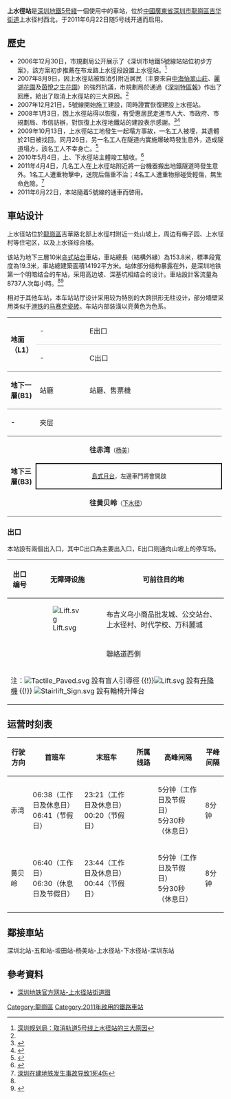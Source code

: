{{noteTA
|G1=Transport
}}
{{Infobox station
|name = 上水徑
|image = Shenzhen Metro Line 5 Shangshuijing Sta Platform.jpg
|caption = 上水径站
|eng_name = Shangshuijing
|borough = {{CHN}}[[廣東省|廣東省]][[深圳市|深圳市]][[龙岗区|龍崗區]][[吉华街道|吉华街道]]
|address = 上水径村西北
|coordinates={{coord|22|37|21|N|114|6|6|E|display=it|type:railwaystation}}
|colour = {{colorbox|#FEE531}} 亮黃色
|line = {{深圳地鐵|5|sl}}
|platform = 2
|exits = 2
|hours = 见相关章
|station_hours = 06:30－23:54（工作日）<br>06:20－23:54（休息日）<br>06:20－00:54（节假日）
|opened = 2011年6月22日
|services= {{Adjacent stations|system=Shenzhen Metro |line1=5|left1=下水徑|right1=楊美|to-left1=黃貝嶺|to-right1=赤灣}}|
|structure = 地下車站
|platformtype = [[島式月台|島式月台]]
|linecolour = {{深圳地铁色彩|5}}
|route_map ={{Routemap|inline=yes|legend=no|map=
\utSTRf!~MFADEg\utSTRg!~MFADEg\~~ ~~ ~~{{rmri|u}}[[楊美站_(深圳)|楊美]]
utSTR+BSl\utSTR+BSr!~num1r
\utSTR+BSl!~num2l\utSTR+BSr\~~'''B5'''
\utSTRf!~MFADEf\utSTRg!~MFADEf\~~ ~~ ~~{{rmri|d}}[[下水径站|下水径站]]
|bottom = † 路線圖不按真實比例，仅供参考。
}}}}

'''上水徑站'''是[[深圳地鐵|深圳地鐵]][[深圳地鐵5号綫|5号綫]]一個使用中的車站，位於[[中華人民共和國|中國]][[廣東省|廣東省]][[深圳市|深圳市]][[龙岗区|龍崗區]][[吉华街道|吉华街道]]上水径村西北，于2011年6月22日随5号线开通而启用。

==歷史==
*2006年12月30日，市規劃局公开展示了《深圳市地鐵5號線站站位初步方案》，該方案初步推薦在布龙路上水徑段設置上水徑站。<ref name="三大原因">[http://house.focus.cn/news/2007-08-09/348438.html 深圳规划局：取消轨道5号线上水径站的三大原因]</ref>
*2007年8月9日，因上水徑站被取消引附近居民（主要來自[[中海怡翠山莊|中海怡翠山莊]]、[[麗湖花園|麗湖花園]]及[[茵悅之生花園|茵悅之生花園]]）的強烈抗議，市規劃局於通過《[[深圳特區報|深圳特區報]]》作出了回應，給出了取消上水徑站的三大原因。<ref name="三大原因" />
*2007年12月21日，5號線開始施工建設，同時證實恢復建設上水徑站。
*2008年1月3日，因上水徑站得以恢復，有受惠居民走進市人大、市政府、市規劃局、市信訪辦，對恢復上水徑地鐵站的建設表示感謝。<ref name="復站1">{{Cite web |url=http://sz.bendibao.com/news/200814/57747.htm |title=地铁5号线复建上水径站 |accessdate=2010-10-06 |archive-date=2011-07-07 |archive-url=https://web.archive.org/web/20110707223103/http://sz.bendibao.com/news/200814/57747.htm |dead-url=no }}</ref><ref name="復站2">{{Cite web |url=http://sztqb.sznews.com/html/2008-01/07/content_19931.htm |title=顺应民意改规划民心工程赢民心 |accessdate=2010-10-06 |archive-date=2012-03-20 |archive-url=https://web.archive.org/web/20120320090709/http://sztqb.sznews.com/html/2008-01/07/content_19931.htm |dead-url=no }}</ref>
*2009年10月13日，上水徑站工地發生一起塌方事故，一名工人被埋，其遺體於21日被找回。同月26日，另一名工人在隧道内實施爆破時發生意外，造成隧道塌方，該名工人不幸身亡。<ref name="塌方">{{Cite web |url=http://www.chnrailway.com/news/20091027/2009102714555532852689.shtml |title=深圳地铁5号线上水径站隧道又塌方 一工人死亡 |access-date=2010-10-06 |archive-date=2010-02-04 |archive-url=https://web.archive.org/web/20100204175112/http://chnrailway.com/news/20091027/2009102714555532852689.shtml }}</ref>
*2010年5月4日，上、下水徑站主體竣工驗收。<ref name="主體竣工">{{Cite web |url=http://www.szjs.com.cn/htmls/201005/51515.html |title=深圳市政院信息快报第七期（一） |accessdate=2010-10-06 |archive-date=2016-10-23 |archive-url=https://web.archive.org/web/20161023134750/http://www.szjs.com.cn/htmls/201005/51515.html |dead-url=no }}</ref>
*2011年4月4日，几名工人在上水徑站附近將一台機器搬出地鐵隧道時發生意外。1名工人遭重物擊中，送院后傷重不治；4名工人遭重物擦碰受輕傷，無生命危險。<ref name="砸死">[http://news.xinhuanet.com/society/2011-04/05/c_121268841.htm 深圳在建地铁发生事故导致1死4伤]</ref>
*2011年6月22日，本站隨着5號線的通車而啓用。

==車站设计==
{{gallery|align=center | width = 300
| File:Shenzhen Metro Line 5 Shangshuijing Sta Concourse.jpg|站厅
}}
上水径站位於[[龍崗區|龍崗區]]吉華路北部上水徑村附近一处山坡上，周边有梅子园、上水径村等住宅区，以及上水径综合楼。

该站为地下三層10米[[岛式站台|岛式站台]]車站，車站總長（結構外緣）為153.8米，標準段寬度為19.3米，車站總建築面積14192平方米。站体部分结构暴露在外，是深圳地铁第一个明暗结合的车站，采用高边坡、深基坑相结合的设计。車站設計客流量為8737人次每小時。<ref name="主體竣工" /><ref name="位置、設計">{{Cite web |url=http://sz.focus.cn/msgview/50797/120478545.html |title=地铁5号线上水径站站位及设计图阅读 |access-date=2010-10-06 |archive-date=2016-10-22 |archive-url=https://web.archive.org/web/20161022220629/http://sz.focus.cn/msgview/50797/120478545.html }}</ref>

相对于其他车站，本车站站厅设计采用较为特别的大跨拱形无柱设计，部分墙壁采用类似于[[港铁|港铁]]的[[纸皮石|马赛克瓷砖]]。车站内部装潢以亮黄色为色系。

{|cellspacing=0 cellpadding=3
|-
|style="border-bottom:solid 1px gray;" rowspan=2|'''地面（L1）'''
|style="border-bottom:solid 1px lightgray;"|-
|style="border-bottom:solid 1px lightgray;"|E出口
|- style="vertical-align:top;"
|style="border-bottom:solid 1px gray;"|-
|style="border-bottom:solid 1px gray;"|C出口
|-
|style="border-top:solid 1px gray;border-bottom:solid 1px gray;" valign=top width=50|'''地下一層(B1)'''
|style="border-top:solid 1px gray;border-bottom:solid 1px gray;" valign=top width=100|站廳
|style="border-top:solid 1px gray;border-bottom:solid 1px gray;" valign=top width=300|站廳、售票機
|-
|style="border-top:solid 1px gray;border-bottom:solid 1px gray;" valign=top width=50|'''-'''
|style="border-top:solid 1px gray;border-bottom:solid 1px gray;" valign=top width=100|夹层
|style="border-top:solid 1px gray;border-bottom:solid 1px gray;" valign=top width=300|
|-
|style="border-bottom:solid 1px gray;" rowspan=3 valign=top|'''地下三層(B3)'''
|style="border-bottom:solid 1px gray;"|
|{{arrow|L}} '''{{深圳地鐵|5|c}}''' '''往赤湾'''<small>（[[杨美站_(深圳)|杨美]]）</small> 
|-
|style="border-right:solid 2px black;border-left:solid 2px black;border-top:solid 2px black;border-bottom:solid 2px black;" colspan=2|<center><small>[[島式月台|島式月台]]，左邊車門將會開啟</small></center>
|-
|style="border-bottom:solid 1px gray;"|
|style="border-bottom:solid 1px gray;"|'''{{深圳地鐵|5|c}}''' '''往黄贝岭'''<small>（[[下水径站|下水径]]）</small> {{arrow|R}}
|}

===出口===
本站設有兩個出入口，其中C出口為主要出入口，E出口则通向山坡上的停车场。
{|class="wikitable"
!style="width70px"|出口编号
!style="width70px"|无障碍设施
!style="width70px"|可前往目的地
|-
| align="center"| {{港鐵出口|C}} || [[File:Lift.svg|alt=]] || 布吉义乌小商品批发城、公交站台、上水径村、时代学校、万科麓城
|-
| align="center"| {{港鐵出口|E}} || || 聯絡道西側
|-
| bgcolor="#EEEEEE" colspan=3 | 注：[[File:Tactile_Paved.svg|alt=]] 設有盲人引導徑 {{!}}[[File:Lift.svg|alt=]] 設有[[升降機|升降機]] {{!}}  [[File:Stairlift_Sign.svg|alt=]] 設有輪椅升降台
|}

==运营时刻表==
{| class="wikitable"
|-
! 行驶方向 !! 首班车 !! 末班车 !! 所属线路 !! 高峰间隔 !! 平峰间隔
|-
|赤湾 || 06:38（工作日及休息日）<br>06:41（节假日） || 23:21（工作日及休息日）<br>00:20（节假日） || {{深圳地鐵|5|c}} || 5分钟（工作日及节假日）<br>5分30秒（休息日） || 8分钟
|-
|黄贝岭 || 06:40（工作日）<br>06:30（休息日及节假日） || 23:44（工作日及休息日）<br>00:44（节假日） || {{深圳地鐵|5|c}} || 5分钟（工作日及节假日）<br>5分30秒（休息日） || 8分钟
|}

==鄰接車站==
深圳北站-五和站-坂田站-杨美站-上水径站-下水径站-深圳东站
{{深圳地鐵5號線車站}}

==參考資料==
{{Reflist}}
*[https://web.archive.org/web/20190219030036/http://www.szmc.net/public/cms/public/upload/ad/siteimg/ck/0519_b.jpg 深圳地铁官方网站-上水径站街道图]

{{深圳地鐵車站列表|SZM}}

[[Category:龍崗區|Category:龍崗區]]
[[Category:2011年啟用的鐵路車站|Category:2011年啟用的鐵路車站]]